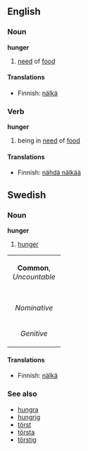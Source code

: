 ==English==
===Noun===
'''hunger'''
#[[need]] of [[food]]
====Translations====
* Finnish: [[nälkä]]

===Verb===
'''hunger'''
#being in [[need]] of [[food]]
====Translations====
* Finnish: [[nähdä nälkää]]

==Swedish==
===Noun===
'''hunger'''

#[[hunger#English|hunger]]

{| border=1 cellspacing=0
| bgcolor="#FFFFF0" colspan=5 align=center | '''Common''', ''Uncountable''
|-
|- bgcolor="#FFFFF0" align=center
| width=105 |
| width=105 | ''Indefinite'' 
| width=105 | ''Definite'' 
|- align=center
| width=105 bgcolor="#FFFFF0" | ''Nominative'' 
| [[hunger]]
| [[hungern]]
|- align=center
| width=105 bgcolor="#FFFFF0" | ''Genitive'' 
| [[hungers]]
| [[hungerns]]
|}

====Translations====
* Finnish: [[nälkä]]

===See also===
*[[hungra]]
*[[hungrig]]
*[[törst]]
*[[törsta]]
*[[törstig]]